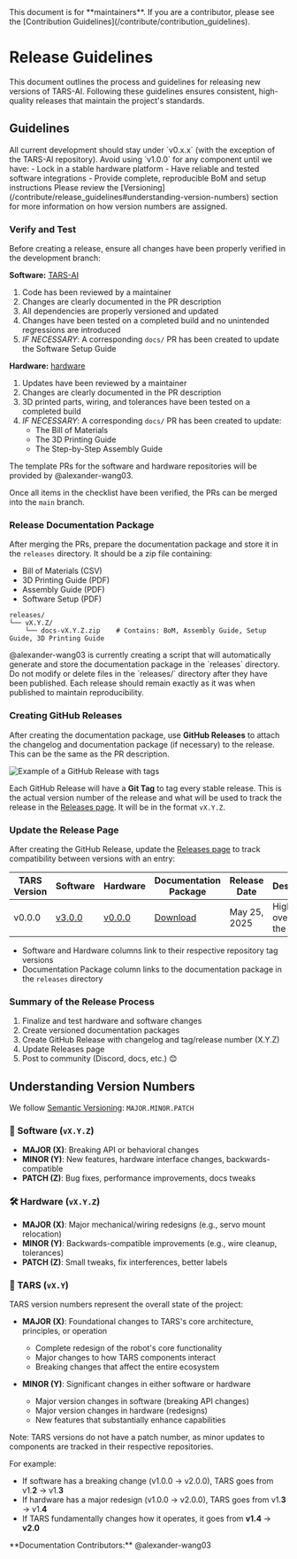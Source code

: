 
<Callout type="error" emoji="🚫">
This document is for **maintainers**. If you are a contributor, please see the [Contribution Guidelines](/contribute/contribution_guidelines).
</Callout>

# Release Guidelines

This document outlines the process and guidelines for releasing new versions of TARS-AI. Following these guidelines ensures consistent, high-quality releases that maintain the project's standards.

## Guidelines

<Callout type="warning">
All current development should stay under `v0.x.x` (with the exception of the TARS-AI repository). Avoid using `v1.0.0` for any component until we have:
- Lock in a stable hardware platform
- Have reliable and tested software integrations
- Provide complete, reproducible BoM and setup instructions
</Callout>

<Callout type="warning">
Please review the [Versioning](/contribute/release_guidelines#understanding-version-numbers) section for more information on how version numbers are assigned.
</Callout>

<Steps>

### Verify and Test

Before creating a release, ensure all changes have been properly verified in the development branch:

**Software:** [TARS-AI](https://github.com/TARS-AI-Community/TARS-AI)
1. Code has been reviewed by a maintainer
2. Changes are clearly documented in the PR description
3. All dependencies are properly versioned and updated
4. Changes have been tested on a completed build and no unintended regressions are introduced
5. *IF NECESSARY*: A corresponding `docs/` PR has been created to update the Software Setup Guide

**Hardware:** [hardware](https://github.com/TARS-AI-Community/hardware)
1. Updates have been reviewed by a maintainer
2. Changes are clearly documented in the PR description
3. 3D printed parts, wiring, and tolerances have been tested on a completed build
4. *IF NECESSARY*: A corresponding `docs/` PR has been created to update:
   - The Bill of Materials
   - The 3D Printing Guide
   - The Step-by-Step Assembly Guide

<Callout type="warning">
  The template PRs for the software and hardware repositories will be provided by @alexander-wang03.
</Callout>

Once all items in the checklist have been verified, the PRs can be merged into the `main` branch.

### Release Documentation Package

After merging the PRs, prepare the documentation package and store it in the `releases` directory. It should be a zip file containing:
- Bill of Materials (CSV)
- 3D Printing Guide (PDF)
- Assembly Guide (PDF)
- Software Setup (PDF)

```
releases/
└── vX.Y.Z/
    └── docs-vX.Y.Z.zip    # Contains: BoM, Assembly Guide, Setup Guide, 3D Printing Guide
```

<Callout type="warning">
@alexander-wang03 is currently creating a script that will automatically generate and store the documentation package in the `releases` directory.
</Callout>

<Callout type="warning">
Do not modify or delete files in the `releases/` directory after they have been published. Each release should remain exactly as it was when published to maintain reproducibility.
</Callout>

### Creating GitHub Releases

After creating the documentation package, use **GitHub Releases** to attach the changelog and documentation package (if necessary) to the release. This can be the same as the PR description.

<Image
  src="/contribute/tag-release.png"
  alt="Example of a GitHub Release with tags"
  width={800}
  height={400}
  className="mt-6 rounded-lg"
/> 

Each GitHub Release will have a **Git Tag** to tag every stable release. This is the actual version number of the release and what will be used to track the release in the [Releases page](/releases). It will be in the format `vX.Y.Z`.

### Update the Release Page 

After creating the GitHub Release, update the [Releases page](/releases) to track compatibility between versions with an entry:

| TARS Version | Software | Hardware | Documentation Package | Release Date | Description |
| ------------ | -------- | -------- | ------------------- | ------------ | ----------- |
| v0.0.0 | [v3.0.0](https://github.com/TARS-AI-Community/TARS-AI/tree/3.0) | [v0.0.0](https://github.com/TARS-AI-Community/hardware/tree/v0.0.0) | [Download](https://github.com/TARS-AI-Community/docs/tree/main/releases/v0.0.0) | May 25, 2025 | High-level overview of the Release |

- Software and Hardware columns link to their respective repository tag versions
- Documentation Package column links to the documentation package in the `releases` directory

</Steps>

### Summary of the Release Process

1. Finalize and test hardware and software changes
2. Create versioned documentation packages
3. Create GitHub Release with changelog and tag/release number (X.Y.Z)
4. Update Releases page
5. Post to community (Discord, docs, etc.) 😊

## Understanding Version Numbers

We follow [Semantic Versioning](https://semver.org/): `MAJOR.MINOR.PATCH`

### 🛜 Software (`vX.Y.Z`)

- **MAJOR (X)**: Breaking API or behavioral changes
- **MINOR (Y)**: New features, hardware interface changes, backwards-compatible
- **PATCH (Z)**: Bug fixes, performance improvements, docs tweaks

### 🛠️ Hardware (`vX.Y.Z`)

- **MAJOR (X)**: Major mechanical/wiring redesigns (e.g., servo mount relocation)
- **MINOR (Y)**: Backwards-compatible improvements (e.g., wire cleanup, tolerances)
- **PATCH (Z)**: Small tweaks, fix interferences, better labels

### 🤖 TARS (`vX.Y`)

TARS version numbers represent the overall state of the project:

- **MAJOR (X)**: Foundational changes to TARS's core architecture, principles, or operation
  - Complete redesign of the robot's core functionality
  - Major changes to how TARS components interact
  - Breaking changes that affect the entire ecosystem

- **MINOR (Y)**: Significant changes in either software or hardware
  - Major version changes in software (breaking API changes)
  - Major version changes in hardware (redesigns)
  - New features that substantially enhance capabilities

<Callout type="info">
Note: TARS versions do not have a patch number, as minor updates to components are tracked in their respective repositories.
</Callout>

For example:
- If software has a breaking change (v1.0.0 → v2.0.0), TARS goes from v1.**2** → v1.**3**
- If hardware has a major redesign (v1.0.0 → v2.0.0), TARS goes from v1.**3** → v1.**4**
- If TARS fundamentally changes how it operates, it goes from **v1.4** → **v2.0**

<Callout type="default" emoji="👉">
  **Documentation Contributors:** @alexander-wang03
</Callout>



